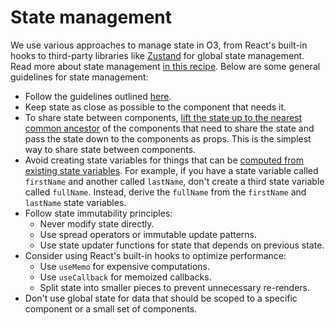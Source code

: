 # State management

We use various approaches to manage state in O3, from React's built-in hooks to third-party libraries like [Zustand](https://github.com/pmndrs/zustand) for global state management. Read more about state management [in this recipe](/docs/recipes/store-values). Below are some general guidelines for state management:

- Follow the guidelines outlined [here](https://kentcdodds.com/blog/application-state-management-with-react).
- Keep state as close as possible to the component that needs it.
- To share state between components, [lift the state up to the nearest common ancestor](https://react.dev/learn/sharing-state-between-components#) of the components that need to share the state and pass the state down to the components as props. This is the simplest way to share state between components.
- Avoid creating state variables for things that can be [computed from existing state variables](https://react.dev/learn/you-might-not-need-an-effect#updating-state-based-on-props-or-state). For example, if you have a state variable called `firstName` and another called `lastName`, don't create a third state variable called `fullName`. Instead, derive the `fullName` from the `firstName` and `lastName` state variables.
- Follow state immutability principles:
  - Never modify state directly.
  - Use spread operators or immutable update patterns.
  - Use state updater functions for state that depends on previous state.
- Consider using React's built-in hooks to optimize performance:
  - Use `useMemo` for expensive computations.
  - Use `useCallback` for memoized callbacks.
  - Split state into smaller pieces to prevent unnecessary re-renders.
- Don't use global state for data that should be scoped to a specific component or a small set of components.
